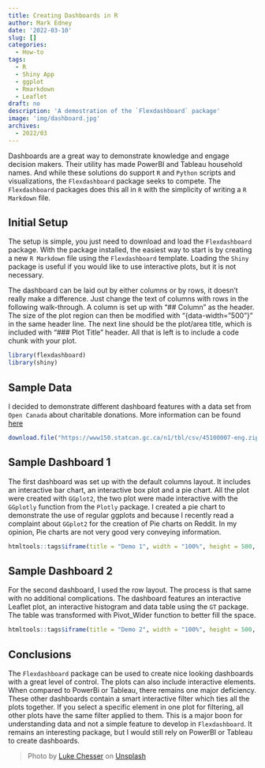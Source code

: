 ```yaml
---
title: Creating Dashboards in R
author: Mark Edney
date: '2022-03-10'
slug: []
categories:
  - How-to
tags:
  - R
  - Shiny App
  - ggplot
  - Rmarkdown
  - Leaflet
draft: no
description: 'A demostration of the `Flexdashboard` package'
image: 'img/dashboard.jpg'
archives:
  - 2022/03
---
```


Dashboards are a great way to demonstrate knowledge and engage decision makers. Their utility has made PowerBI and 
Tableau household names. And while these solutions do support `R` and `Python` scripts and visualizations, the `Flexdashboard` package seeks to compete. The `Flexdashboard` packages does this all in `R` with the simplicity of writing a `R Markdown` file. 

## Initial Setup

The setup is simple, you just need to download and load the `Flexdashboard` package. With the package installed, the easiest way to start is by creating a new `R Markdown` file using the `Flexdashboard` template. Loading the `Shiny` package is useful if you would like to use interactive plots, but it is not necessary. 

The dashboard can be laid out by either columns or by rows, it doesn't really make a difference. Just change the text of columns with rows in the following walk-through. A column is set up with "## Column" as the header. The size of the plot region can then be modified with "{data-width="500"}" in the same header line. The next line should be the plot/area title, which is included with "### Plot Title" header. All that is left is to include a code chunk with your plot. 


```r
library(flexdashboard)
library(shiny)
```

## Sample Data

I decided to demonstrate different dashboard features with a data set from `Open Canada` about charitable donations. More information can be found [here](https://open.canada.ca/data/en/dataset/74c77af4-73c4-4e0d-ac5d-f74a247cdf12)

```r
download.file("https://www150.statcan.gc.ca/n1/tbl/csv/45100007-eng.zip", "donordata.zip")
```

## Sample Dashboard 1

The first dashboard was set up with the default columns layout. It includes an interactive bar chart, an interactive box plot and a pie chart. All the plot were created with `GGplot2`, the two plot were made interactive with the `GGplotly` function from the `Plotly` package. I created a pie chart to demonstrate the use of regular ggplots and because I recently read a complaint about `GGplot2` for the creation of Pie charts on Reddit. In my opinion, Pie charts are not very good very conveying information.  

 
```r
htmltools::tags$iframe(title = "Demo 1", width = "100%", height = 500, src= "demo1.html")
```

## Sample Dashboard 2

For the second dashboard, I used the row layout. The process is that same with no additional complications. The dashboard features an interactive Leaflet plot, an interactive histogram and data table using the `GT` package. The table was transformed with Pivot_Wider function to better fill the space. 

```r
htmltools::tags$iframe(title = "Demo 2", width = "100%", height = 500, src= "demo2.html")
```

## Conclusions

The `Flexdashboard` package can be used to create nice looking dashboards with a great level of control. The plots can also include interactive elements. When compared to PowerBi or Tableau, there remains one major deficiency. These other dashboards contain a smart interactive filter which ties all the plots together. If you select a specific element in one plot for filtering, all other plots have the same filter applied to them. This is a major boon for understanding data and not a simple feature to develop in `Flexdashboard`. It remains an interesting package, but I would still rely on PowerBI or Tableau to create dashboards. 

> Photo by [Luke Chesser](https://unsplash.com/@lukechesser?utm_source=unsplash&utm_medium=referral&utm_content=creditCopyText) on [Unsplash](https://unsplash.com/s/photos/dashboards?utm_source=unsplash&utm_medium=referral&utm_content=creditCopyText)
